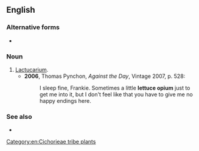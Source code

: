 ==English==

===Alternative forms===
* {{l|en|lettuce-opium}}

===Noun===
{{en-noun|-}}

# [[lactucarium|Lactucarium]].
#* '''2006''', Thomas Pynchon, ''Against the Day'', Vintage 2007, p. 528:
#*: I sleep fine, Frankie. Sometimes a little '''lettuce opium''' just to get me into it, but I don't feel like that you have to give me no happy endings here.

===See also===
* {{l|en|wild lettuce}}

[[Category:en:Cichorieae tribe plants]]